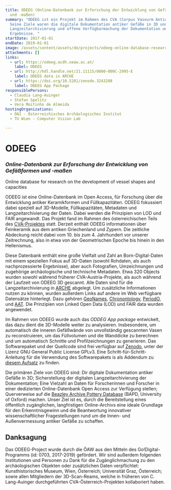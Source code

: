```yaml
---
title: ODEEG (Online-Datenbank zur Erforschung der Entwicklung von Gefäßformen
  und -maßen)
summary: "ODEEG ist ein Projekt im Rahmen des CVA (Corpus Vasourm Antiquorum).
  Seine Ziele waren die digitale Dokumentation antiker Gefäße in 3D und die
  Langzeitarchivierung und offene Verfügbarmachung der Dokumentation und
  Ergebnisse. "
startDate: 2017-01-01
endDate: 2019-01-01
image: /assets/content/assets/de/projects/odeeg-online-database-research-development-vessel-shapes-and-capacities/odeeg_about-page-image.png
attachments: []
links:
  - url: https://odeeg.acdh.oeaw.ac.at/
    label: ODEEG
  - url: http://hdl.handle.net/21.11115/0000-000C-2995-E
    label: ODEEG data in ARCHE
  - url: https://doi.org/10.5281/zenodo.3243288
    label: ODEEG App Package
responsiblePersons:
  - Claudia Lang-Auinger
  - Stefan Spelitz
  - Vera Moitinho de Almeida
hostingOrganizations:
  - ÖAI - Österreichisches Archäologisches Institut
  - TU Wien - Computer Vision Lab

---
```

ODEEG
=====

### _Online-Datenbank zur Erforschung der Entwicklung von Gefäßformen und -maßen_
Online database for research on the development of vessel shapes and capacities

ODEEG ist eine Online-Datenbank im Open Access, für Forschung über die Entwicklung antiker Keramikformen und Füllkapazitäten. ODEEG fokussiert dabei speziell auf 3D-Modelle, Füllkapazitäten, Metadaten und Langzeitarchivierung der Daten. Dabei werden die Prinzipien von LOD und FAIR angewandt. Das Projekt fand im Rahmen des österreichischen Teils des [CVA-Projektes](https://www.oeaw.ac.at/oeai/forschung/altertumswissenschaften/einzelforschungen/corpus-vasorum-antiquorum) statt.
Derzeit enthält ODEEG informationen über Feinkeramik aus dem antiken Griechenland und Zypern. Die zeitliche Abdeckung reicht dabei vom 10. bis zum 4. Jahrhundert vor unserer Zeitrechnung, also in etwa von der Geometrischen Epoche bis hinein in den Hellenismus.

Diese Datenbank enthält eine große Vielfalt und Zahl an Born-Digital-Daten mit einem speziellen Fokus auf 3D-Daten (sowohl Rohdaten, als auch nachprozessierte Ergebnisse), aber auch Fotografien, Umzeichnungen und zugehörige archäologische und technische Metadaten. Etwa 320 Objects wurden sowohl während früherer CVA-Austria-Projekte, als auch während der Laufzeit von ODEEG 3D gescannt. Alle Daten sind für die Langzeitarchivierung in [ARCHE](https://arche.acdh.oeaw.ac.at/) abgelegt. Um zusätzliche Informationen nutzen zu können, wurden außerdem Links auf andere im Web verfügbare Datensätze hinterlegt. Dazu gehören [GeoNames](https://www.geonames.org/), [Chronontology](https://chronontology.dainst.org/), [PeriodO](https://test.perio.do/), und [AAT](http://www.getty.edu/research/tools/vocabularies/aat/). Die Prinzipien von Linked Open Data (LOD) und FAIR data wurden angewendet.

Im Rahmen von ODEEG wurde auch das _ODDEG App package_ entwickelt, das dazu dient die 3D-Modelle weiter zu analysieren. Insbesondere, um automatisch die inneren Gefäßwände von unvollständig gescannten Vasen zu reconstruieren, um das Füllvolumen und die Wanddicke zu berechnen und um automatisch Schnitte und Profilzeichnungen zu generieren. Das Softwarepaket und der Quellcode sind frei verfügbar auf [Zenodo](https://doi.org/10.5281/zenodo.3243289), unter der Lizenz GNU General Public License GPLv3. Eine Schritt-für-Schritt-Anleitung für die Verwendung des Softwarepakets is als Addendum zu [diesem Aufsatz](http://doi.org/10.1016/j.daach.2019.e00105) zu finden.

Die primären Ziele von ODEEG sind: Dir digitale Dokumentation antiker Gefäße in 3D; Sicherstellung der digitalen Langzeitarchivierung der Dokumentation; Eine Vielzahl an Daten für Forscherinnen und Forscher in einer dedizierten Online-Datenbank Open Access zur Verfügung stellen; Querverweise auf die [Beazley Archive Pottery Database](http://www.beazley.ox.ac.uk/pottery/default.htm) (BAPD, University of Oxford) machen. Unser Ziel ist es, durch die Bereitstellung eines öffentlich zugänglichen, langfristigen Online-Archivs eine ideale Grundlage für den Erkenntnisgewinn und die Beantwortung innovativer wissenschaftlicher Fragestellungen rund um die Innen- und Außenvermessung antiker Gefäße zu schaffen.

Danksagung
----------

Das ODEEG-Project wurde durch die ÖAW aus den Mitteln des Go!Digital-Programms (id: 0703, 2017-2019) gefördert. Wir sind außerdem folgenden Institutionen und Personen zu Dank für die Zugänglichmachung zu den archäologischen Objekten oder zusätzlichen Daten verpflichtet: Kunsthistorisches Museum, Wien, Österreich; Universität Graz, Österreich; sowie allen Mitgliedern der 3D-Scan-Reams, welche in früheren von C. Lang-Auinger durchgeführten CVA-Österreich-Projekten kollaboriert haben.
